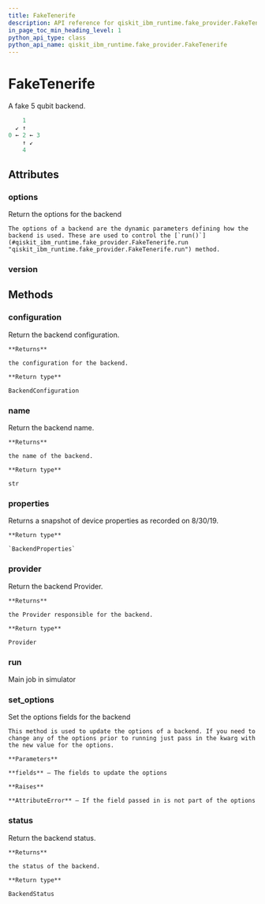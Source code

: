 ```yaml
---
title: FakeTenerife
description: API reference for qiskit_ibm_runtime.fake_provider.FakeTenerife
in_page_toc_min_heading_level: 1
python_api_type: class
python_api_name: qiskit_ibm_runtime.fake_provider.FakeTenerife
---
```


# FakeTenerife

<Class id="qiskit_ibm_runtime.fake_provider.FakeTenerife" isDedicatedPage={true} github="https://github.com/qiskit/qiskit-ibm-runtime/tree/stable/0.19/qiskit_ibm_runtime/fake_provider/backends/tenerife/fake_tenerife.py" signature="FakeTenerife">
  A fake 5 qubit backend.

  ```python
      1
    ↙ ↑
  0 ← 2 ← 3
      ↑ ↙
      4
  ```

  ## Attributes

  ### options

  <Attribute id="qiskit_ibm_runtime.fake_provider.FakeTenerife.options" name="options">
    Return the options for the backend

    The options of a backend are the dynamic parameters defining how the backend is used. These are used to control the [`run()`](#qiskit_ibm_runtime.fake_provider.FakeTenerife.run "qiskit_ibm_runtime.fake_provider.FakeTenerife.run") method.
  </Attribute>

  ### version

  <Attribute id="qiskit_ibm_runtime.fake_provider.FakeTenerife.version" name="version" attributeValue="= 1" />

  ## Methods

  ### configuration

  <Function id="qiskit_ibm_runtime.fake_provider.FakeTenerife.configuration" name="configuration" signature="configuration()">
    Return the backend configuration.

    **Returns**

    the configuration for the backend.

    **Return type**

    BackendConfiguration
  </Function>

  ### name

  <Function id="qiskit_ibm_runtime.fake_provider.FakeTenerife.name" name="name" signature="name()">
    Return the backend name.

    **Returns**

    the name of the backend.

    **Return type**

    str
  </Function>

  ### properties

  <Function id="qiskit_ibm_runtime.fake_provider.FakeTenerife.properties" name="properties" signature="properties()">
    Returns a snapshot of device properties as recorded on 8/30/19.

    **Return type**

    `BackendProperties`
  </Function>

  ### provider

  <Function id="qiskit_ibm_runtime.fake_provider.FakeTenerife.provider" name="provider" signature="provider()">
    Return the backend Provider.

    **Returns**

    the Provider responsible for the backend.

    **Return type**

    Provider
  </Function>

  ### run

  <Function id="qiskit_ibm_runtime.fake_provider.FakeTenerife.run" name="run" signature="run(run_input, **kwargs)">
    Main job in simulator
  </Function>

  ### set\_options

  <Function id="qiskit_ibm_runtime.fake_provider.FakeTenerife.set_options" name="set_options" signature="set_options(**fields)">
    Set the options fields for the backend

    This method is used to update the options of a backend. If you need to change any of the options prior to running just pass in the kwarg with the new value for the options.

    **Parameters**

    **fields** – The fields to update the options

    **Raises**

    **AttributeError** – If the field passed in is not part of the options
  </Function>

  ### status

  <Function id="qiskit_ibm_runtime.fake_provider.FakeTenerife.status" name="status" signature="status()">
    Return the backend status.

    **Returns**

    the status of the backend.

    **Return type**

    BackendStatus
  </Function>
</Class>

